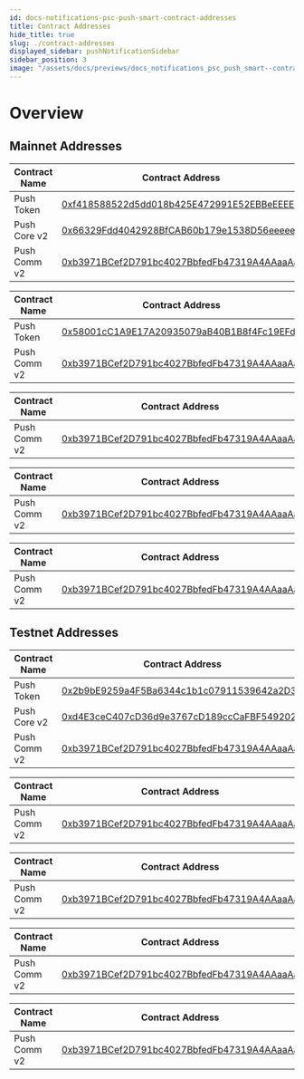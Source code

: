 ```yaml
---
id: docs-notifications-psc-push-smart-contract-addresses
title: Contract Addresses
hide_title: true
slug: ./contract-addresses
displayed_sidebar: pushNotificationSidebar
sidebar_position: 3
image: "/assets/docs/previews/docs_notifications_psc_push_smart--contract_addresses.png"
---
```


# Overview


<Head>
  <title>{`
    Push Smart Contracts Addresses | Push Notifications | Push Documentation
  `}</title>
</Head>


## Mainnet Addresses

<Tabs groupId="smart-contracts">
  <TabItem value="Eth Mainnet" default>

| Contract Name | Contract Address                                                                                                      |
| ------------- | --------------------------------------------------------------------------------------------------------------------- |
| Push Token    | [0xf418588522d5dd018b425E472991E52EBBeEEEEE](https://etherscan.io/address/0xf418588522d5dd018b425E472991E52EBBeEEEEE) |
| Push Core v2  | [0x66329Fdd4042928BfCAB60b179e1538D56eeeeeE](https://etherscan.io/address/0x66329Fdd4042928BfCAB60b179e1538D56eeeeeE) |
| Push Comm v2  | [0xb3971BCef2D791bc4027BbfedFb47319A4AAaaAa](https://etherscan.io/address/0xb3971BCef2D791bc4027BbfedFb47319A4AAaaAa) |

  </TabItem>
  
  <TabItem value="Polygon Mainnet" default>

| Contract Name | Contract Address                                                                                                         |
| ------------- | ------------------------------------------------------------------------------------------------------------------------ |
| Push Token    | [0x58001cC1A9E17A20935079aB40B1B8f4Fc19EFd1](https://polygonscan.com/address/0x58001cC1A9E17A20935079aB40B1B8f4Fc19EFd1) |
| Push Comm v2  | [0xb3971BCef2D791bc4027BbfedFb47319A4AAaaAa](https://polygonscan.com/address/0xb3971BCef2D791bc4027BbfedFb47319A4AAaaAa) |

  </TabItem>
    
  <TabItem value="BNB Mainnet" default>

| Contract Name | Contract Address                                                                                                     |
| ------------- | -------------------------------------------------------------------------------------------------------------------- |
| Push Comm v2  | [0xb3971BCef2D791bc4027BbfedFb47319A4AAaaAa](https://bscscan.com/address/0xb3971BCef2D791bc4027BbfedFb47319A4AAaaAa) |

  </TabItem>

  <TabItem value="Polygon zkEVM Mainnet" default>

| Contract Name | Contract Address                                                                                                               |
| ------------- | ------------------------------------------------------------------------------------------------------------------------------ |
| Push Comm v2  | [0xb3971BCef2D791bc4027BbfedFb47319A4AAaaAa](https://zkevm.polygonscan.com/address/0xb3971BCef2D791bc4027BbfedFb47319A4AAaaAa) |

  </TabItem>

  <TabItem value="Arbitrum One Mainnet" default>

| Contract Name | Contract Address                                                                                                     |
| ------------- | -------------------------------------------------------------------------------------------------------------------- |
| Push Comm v2  | [0xb3971BCef2D791bc4027BbfedFb47319A4AAaaAa](https://arbiscan.io/address/0xb3971BCef2D791bc4027BbfedFb47319A4AAaaAa) |

  </TabItem>

</Tabs>

## Testnet Addresses

<Tabs groupId="smart-contracts-staging">
  <TabItem value="Eth Goerli" default>

| Contract Name | Contract Address                                                                                                             |
| ------------- | ---------------------------------------------------------------------------------------------------------------------------- |
| Push Token    | [0x2b9bE9259a4F5Ba6344c1b1c07911539642a2D33](https://goerli.etherscan.io/address/0x2b9bE9259a4F5Ba6344c1b1c07911539642a2D33) |
| Push Core v2  | [0xd4E3ceC407cD36d9e3767cD189ccCaFBF549202C](https://goerli.etherscan.io/address/0xd4E3ceC407cD36d9e3767cD189ccCaFBF549202C) |
| Push Comm v2  | [0xb3971BCef2D791bc4027BbfedFb47319A4AAaaAa](https://goerli.etherscan.io/address/0xb3971BCef2D791bc4027BbfedFb47319A4AAaaAa) |

  </TabItem>
    
  <TabItem value="Polygon Mumbai" default>

| Contract Name | Contract Address                                                                                                                |
| ------------- | ------------------------------------------------------------------------------------------------------------------------------- |
| Push Comm v2  | [0xb3971BCef2D791bc4027BbfedFb47319A4AAaaAa](https://mumbai.polygonscan.com/address/0xb3971BCef2D791bc4027BbfedFb47319A4AAaaAa) |

  </TabItem>

  <TabItem value="BNB Testnet" default>

| Contract Name | Contract Address                                                                                                             |
| ------------- | ---------------------------------------------------------------------------------------------------------------------------- |
| Push Comm v2  | [0xb3971BCef2D791bc4027BbfedFb47319A4AAaaAa](https://testnet.bscscan.com/address/0xb3971BCef2D791bc4027BbfedFb47319A4AAaaAa) |

  </TabItem>

  <TabItem value="Polygon zkEVM Testnet" default>

| Contract Name | Contract Address                                                                                                                       |
| ------------- | -------------------------------------------------------------------------------------------------------------------------------------- |
| Push Comm v2  | [0xb3971BCef2D791bc4027BbfedFb47319A4AAaaAa](https://testnet-zkevm.polygonscan.com/address/0xb3971bcef2d791bc4027bbfedfb47319a4aaaaaa) |

  </TabItem>

  <TabItem value="Arbitrum One Testnet" default>

| Contract Name | Contract Address                                                                                                                 |
| ------------- | -------------------------------------------------------------------------------------------------------------------------------- |
| Push Comm v2  | [0xb3971BCef2D791bc4027BbfedFb47319A4AAaaAa](https://goerli.arbiscan.io/address/0xb3971BCef2D791bc4027BbfedFb47319A4AAaaAa#code) |

  </TabItem>
  
</Tabs>

